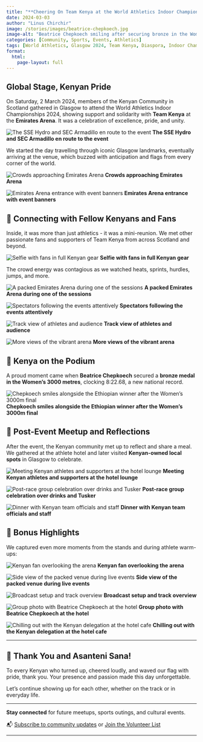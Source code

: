 ```yaml
---
title: "**Cheering On Team Kenya at the World Athletics Indoor Championships in Glasgow**"
date: 2024-03-03
author: "Linus Chirchir"
image: /stories/images/beatrice-chepkoech.jpg
image-alt: "Beatrice Chepkoech smiling after securing bronze in the Women's 3000m"
categories: [Community, Sports, Events, Athletics]
tags: [World Athletics, Glasgow 2024, Team Kenya, Diaspora, Indoor Championships]
format:
  html:
    page-layout: full
---
```


## Global Stage, Kenyan Pride

On Saturday, 2 March 2024, members of the Kenyan Community in Scotland gathered in Glasgow to attend the World Athletics Indoor Championships 2024, showing support and solidarity with **Team Kenya** at the **Emirates Arena**. It was a celebration of excellence, pride, and unity.

![The SSE Hydro and SEC Armadillo en route to the event](../blog/images/glasgow-1.jpg)
**The SSE Hydro and SEC Armadillo en route to the event**

We started the day travelling through iconic Glasgow landmarks, eventually arriving at the venue, which buzzed with anticipation and flags from every corner of the world.

![Crowds approaching Emirates Arena](../blog/images/glasgow-2.jpg)
**Crowds approaching Emirates Arena**

![Emirates Arena entrance with event banners](../blog/images/glasgow-3.jpg)
**Emirates Arena entrance with event banners**

## 👋 Connecting with Fellow Kenyans and Fans

Inside, it was more than just athletics - it was a mini-reunion. We met other passionate fans and supporters of Team Kenya from across Scotland and beyond.

![Selfie with fans in full Kenyan gear](../blog/images/glasgow-4.jpg)
**Selfie with fans in full Kenyan gear**

The crowd energy was contagious as we watched heats, sprints, hurdles, jumps, and more. 

![A packed Emirates Arena during one of the sessions](../blog/images/glasgow-5.jpg)
**A packed Emirates Arena during one of the sessions**

![Spectators following the events attentively](../blog/images/glasgow-6.jpg)
**Spectators following the events attentively**

![Track view of athletes and audience](../blog/images/glasgow-7.jpg)
**Track view of athletes and audience**

![More views of the vibrant arena](../blog/images/glasgow-8.jpg)
**More views of the vibrant arena**

## 🥉 Kenya on the Podium

A proud moment came when **Beatrice Chepkoech** secured a **bronze medal in the Women's 3000 metres**, clocking 8:22.68, a new national record.

![Chepkoech smiles alongside the Ethiopian winner after the Women's 3000m final](../blog/images/beatrice-chepkoech.jpg)
**Chepkoech smiles alongside the Ethiopian winner after the Women's 3000m final**

## 🍴 Post-Event Meetup and Reflections

After the event, the Kenyan community met up to reflect and share a meal. We gathered at the athlete hotel and later visited **Kenyan-owned local spots** in Glasgow to celebrate.

![Meeting Kenyan athletes and supporters at the hotel lounge](../blog/images/glasgow-18.jpg)
**Meeting Kenyan athletes and supporters at the hotel lounge**

![Post-race group celebration over drinks and Tusker](../blog/images/glasgow-16.jpg)
**Post-race group celebration over drinks and Tusker**

![Dinner with Kenyan team officials and staff](../blog/images/glasgow-17.jpg)
**Dinner with Kenyan team officials and staff**

## 📸 Bonus Highlights

We captured even more moments from the stands and during athlete warm-ups:

![Kenyan fan overlooking the arena](../blog/images/glasgow-11.jpg)
**Kenyan fan overlooking the arena**

![Side view of the packed venue during live events](../blog/images/glasgow-12.jpg)
**Side view of the packed venue during live events**

![Broadcast setup and track overview](../blog/images/glasgow-13.jpg)
**Broadcast setup and track overview**

![Group photo with Beatrice Chepkoech at the hotel](../blog/images/glasgow-14.jpg)
**Group photo with Beatrice Chepkoech at the hotel**

![Chilling out with the Kenyan delegation at the hotel cafe](../blog/images/glasgow-15.jpg)
**Chilling out with the Kenyan delegation at the hotel cafe**

---

## 🙌 Thank You and Asanteni Sana!

To every Kenyan who turned up, cheered loudly, and waved our flag with pride, thank you. Your presence and passion made this day unforgettable.

Let’s continue showing up for each other, whether on the track or in everyday life.

---

**Stay connected** for future meetups, sports outings, and cultural events. 

📬 [Subscribe to community updates](../contact.qmd#contact-form) or [Join the Volunteer List](../volunteer.qmd)

---